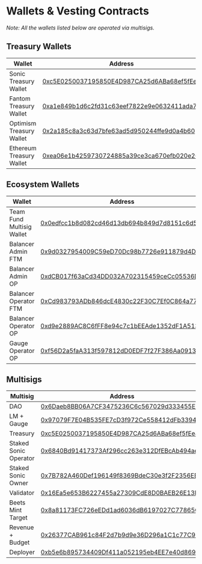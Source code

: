 # Wallets & Vesting Contracts
_Note: All the wallets listed below are operated via multisigs._  

## Treasury Wallets

| Wallet | Address |
| ------ | ------- |
| Sonic Treasury Wallet | [0xc5E0250037195850E4D987CA25d6ABa68ef5fEe8](https://debank.com/profile/0xc5E0250037195850E4D987CA25d6ABa68ef5fEe8) |
| Fantom Treasury Wallet | [0xa1e849b1d6c2fd31c63eef7822e9e0632411ada7](https://debank.com/profile/0xa1e849b1d6c2fd31c63eef7822e9e0632411ada7) |
| Optimism Treasury Wallet | [0x2a185c8a3c63d7bfe63ad5d950244ffe9d0a4b60](https://debank.com/profile/0x2a185c8a3c63d7bfe63ad5d950244ffe9d0a4b60) |
| Ethereum Treasury Wallet | [0xea06e1b4259730724885a39ce3ca670efb020e26](https://debank.com/profile/0xea06e1b4259730724885a39ce3ca670efb020e26) |

## Ecosystem Wallets

| Wallet | Address |
| ------ | ------- |
| Team Fund Multisig Wallet | [0x0edfcc1b8d082cd46d13db694b849d7d8151c6d5](https://ftmscan.com/address/0x0edfcc1b8d082cd46d13db694b849d7d8151c6d5#code) |
| Balancer Admin FTM | [0x9d0327954009C59eD70Dc98b7726e911879d4D92](https://ftmscan.com/address/0x9d0327954009C59eD70Dc98b7726e911879d4D92) |
| Balancer Admin OP | [0xdCB017f63aCd34DD032A702315459ceCc05536DD](https://optimistic.etherscan.io/address/0xdCB017f63aCd34DD032A702315459ceCc05536DD) |
| Balancer Operator FTM | [0xCd983793ADb846dcE4830c22F30C7Ef0C864a776](https://ftmscan.com/address/0xCd983793ADb846dcE4830c22F30C7Ef0C864a776) |
| Balancer Operator OP | [0xd9e2889AC8C6fFF8e94c7c1bEEAde1352dF1A513](https://optimistic.etherscan.io/address/0xd9e2889AC8C6fFF8e94c7c1bEEAde1352dF1A513) |
| Gauge Operator OP | [0xf56D2a5faA313f597812dD0EDF7f27F386Aa0913](https://optimistic.etherscan.io/address/0xf56D2a5faA313f597812dD0EDF7f27F386Aa0913) |

## Multisigs

| Multisig | Address |
| -------- | ------- |
| DAO | [0x6Daeb8BB06A7CF3475236C6c567029d333455E38](https://sonicscan.org/address/0x6Daeb8BB06A7CF3475236C6c567029d333455E38#code) |
| LM + Gauge | [0x97079F7E04B535FE7cD3f972Ce558412dFb33946](https://sonicscan.org/address/0x97079F7E04B535FE7cD3f972Ce558412dFb33946#code) |
| Treasury | [0xc5E0250037195850E4D987CA25d6ABa68ef5fEe8](https://sonicscan.org/address/0xc5E0250037195850E4D987CA25d6ABa68ef5fEe8#code) |
| Staked Sonic Operator | [0x6840Bd91417373Af296cc263e312DfEBcAb494ae](https://sonicscan.org/address/0x6840Bd91417373Af296cc263e312DfEBcAb494ae#code) |
| Staked Sonic Owner | [0x7B782A460Def196149f8369BdeC30e3f2F2356EB](https://sonicscan.org/address/0x7B782A460Def196149f8369BdeC30e3f2F2356EB#code) |
| Validator | [0x16Ea5e653B6227455a27309CdE8D0BAEB26E13B9](https://sonicscan.org/address/0x16Ea5e653B6227455a27309CdE8D0BAEB26E13B9#code) |
| Beets Mint Target | [0x8a81173FC726eEDd1ad6036dB6197027C77865C2](https://sonicscan.org/address/0x8a81173FC726eEDd1ad6036dB6197027C77865C2#code) |
| Revenue + Budget | [0x26377CAB961c84F2d7b9d9e36D296a1C1c77C995](https://sonicscan.org/address/0x26377CAB961c84F2d7b9d9e36D296a1C1c77C995#code) |
| Deployer | [0xb5e6b895734409Df411a052195eb4EE7e40d8696](https://sonicscan.org/address/0xb5e6b895734409Df411a052195eb4EE7e40d8696#code) |
